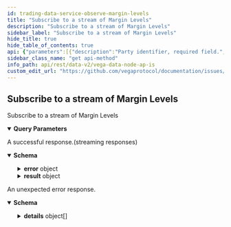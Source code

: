 ```yaml
---
id: trading-data-service-observe-margin-levels
title: "Subscribe to a stream of Margin Levels"
description: "Subscribe to a stream of Margin Levels"
sidebar_label: "Subscribe to a stream of Margin Levels"
hide_title: true
hide_table_of_contents: true
api: {"parameters":[{"description":"Party identifier, required field.","in":"query","name":"partyId","required":false,"schema":{"type":"string"}},{"description":"Market identifier.","in":"query","name":"marketId","required":false,"schema":{"type":"string"}}],"responses":{"200":{"content":{"application/json":{"schema":{"properties":{"error":{"properties":{"code":{"format":"int32","type":"integer"},"details":{"items":{"additionalProperties":{},"properties":{"@type":{"type":"string"}},"type":"object"},"type":"array"},"message":{"type":"string"}},"type":"object"},"result":{"properties":{"marginLevels":{"properties":{"asset":{"title":"Asset identifier","type":"string"},"collateralReleaseLevel":{"title":"Collateral release level value","type":"string"},"initialMargin":{"title":"Initial margin value","type":"string"},"maintenanceMargin":{"title":"Maintenance margin value","type":"string"},"marketId":{"title":"Market identifier","type":"string"},"partyId":{"title":"Party identifier","type":"string"},"searchLevel":{"title":"Search level value","type":"string"},"timestamp":{"format":"int64","title":"Timestamp for the time the ledger entry was created, in nanoseconds since the epoch\n- See [`VegaTimeResponse`](#api.VegaTimeResponse).`timestamp`","type":"string"}},"title":"Represents the margin levels for a party on a market at a given time","type":"object"}},"type":"object"}},"title":"Stream result of v2ObserveMarginLevelsResponse","type":"object"}}},"description":"A successful response.(streaming responses)"},"default":{"content":{"application/json":{"schema":{"properties":{"code":{"format":"int32","type":"integer"},"details":{"items":{"additionalProperties":{},"properties":{"@type":{"type":"string"}},"type":"object"},"type":"array"},"message":{"type":"string"}},"type":"object"}}},"description":"An unexpected error response."}},"tags":["TradingDataService"],"operationId":"TradingDataService_ObserveMarginLevels","description":"Subscribe to a stream of Margin Levels","method":"get","path":"/api/v2/stream/margin/levels","servers":[{"url":"https://api.n06.testnet.vega.xyz","description":"n06 (data node)"},{"url":"https://api.n07.testnet.vega.xyz","description":"n07 (data node)"},{"url":"https://api.n08.testnet.vega.xyz","description":"n08 (data node)"},{"url":"https://api.n10.testnet.vega.xyz","description":"n10 (data node)"},{"url":"https://api.n11.testnet.vega.xyz","description":"n11 (data node)"},{"url":"https://api.n12.testnet.vega.xyz","description":"n12 (data node)"}],"info":{"title":"Vega data node APIs","version":"v0.64.0"},"postman":{"name":"Subscribe to a stream of Margin Levels","description":{"type":"text/plain"},"url":{"path":["api","v2","stream","margin","levels"],"host":["{{baseUrl}}"],"query":[{"disabled":false,"description":{"content":"Party identifier, required field.","type":"text/plain"},"key":"partyId","value":""},{"disabled":false,"description":{"content":"Market identifier.","type":"text/plain"},"key":"marketId","value":""}],"variable":[]},"header":[{"key":"Accept","value":"application/json"}],"method":"GET"}}
sidebar_class_name: "get api-method"
info_path: api/rest/data-v2/vega-data-node-ap-is
custom_edit_url: "https://github.com/vegaprotocol/documentation/issues/new?labels=documentation&title=[Documentation] Requesting changes to 'Subscribe to a stream of Margin Levels' (trading-data-service-observe-margin-levels)"
---
```



## Subscribe to a stream of Margin Levels



Subscribe to a stream of Margin Levels

<details style={{"marginBottom":"1rem"}} data-collapsed={false} open={true}><summary style={{}}><strong>Query Parameters</strong></summary><div><ul><ParamsItem className={"paramsItem"} param={{"description":"Party identifier, required field.","in":"query","name":"partyId","required":false,"schema":{"type":"string"}}}></ParamsItem><ParamsItem className={"paramsItem"} param={{"description":"Market identifier.","in":"query","name":"marketId","required":false,"schema":{"type":"string"}}}></ParamsItem></ul></div></details><div><ApiTabs><TabItem label={"200"} value={"200"}><div>

A successful response.(streaming responses)

</div><div><MimeTabs schemaType={"response"}><TabItem label={"application/json"} value={"application/json"}><SchemaTabs><TabItem label={"Schema"} value={"Schema"}><details style={{}} data-collapsed={false} open={true}><summary style={{"textAlign":"left"}}><strong>Schema</strong></summary><div style={{"textAlign":"left","marginLeft":"1rem"}}></div><ul style={{"marginLeft":"1rem"}}><SchemaItem collapsible={true} className={"schemaItem"}><details style={{}}><summary style={{}}><strong>error</strong><span style={{"opacity":"0.6"}}> object</span></summary><div style={{"marginLeft":"1rem"}}><SchemaItem collapsible={false} name={"code"} required={false} schemaDescription={undefined} schemaName={"int32"} qualifierMessage={undefined} defaultValue={undefined}></SchemaItem><SchemaItem collapsible={true} className={"schemaItem"}><details style={{}}><summary style={{}}><strong>details</strong><span style={{"opacity":"0.6"}}> object[]</span></summary><div style={{"marginLeft":"1rem"}}><SchemaItem collapsible={false} name={"@type"} required={false} schemaDescription={undefined} schemaName={"string"} qualifierMessage={undefined} defaultValue={undefined}></SchemaItem></div></details></SchemaItem><SchemaItem collapsible={false} name={"message"} required={false} schemaDescription={undefined} schemaName={"string"} qualifierMessage={undefined} defaultValue={undefined}></SchemaItem></div></details></SchemaItem><SchemaItem collapsible={true} className={"schemaItem"}><details style={{}}><summary style={{}}><strong>result</strong><span style={{"opacity":"0.6"}}> object</span></summary><div style={{"marginLeft":"1rem"}}><SchemaItem collapsible={true} className={"schemaItem"}><details style={{}}><summary style={{}}><strong>marginLevels</strong><span style={{"opacity":"0.6"}}> object</span></summary><div style={{"marginLeft":"1rem"}}><SchemaItem collapsible={false} name={"asset"} required={false} schemaDescription={undefined} schemaName={"Asset identifier"} qualifierMessage={undefined} defaultValue={undefined}></SchemaItem><SchemaItem collapsible={false} name={"collateralReleaseLevel"} required={false} schemaDescription={undefined} schemaName={"Collateral release level value"} qualifierMessage={undefined} defaultValue={undefined}></SchemaItem><SchemaItem collapsible={false} name={"initialMargin"} required={false} schemaDescription={undefined} schemaName={"Initial margin value"} qualifierMessage={undefined} defaultValue={undefined}></SchemaItem><SchemaItem collapsible={false} name={"maintenanceMargin"} required={false} schemaDescription={undefined} schemaName={"Maintenance margin value"} qualifierMessage={undefined} defaultValue={undefined}></SchemaItem><SchemaItem collapsible={false} name={"marketId"} required={false} schemaDescription={undefined} schemaName={"Market identifier"} qualifierMessage={undefined} defaultValue={undefined}></SchemaItem><SchemaItem collapsible={false} name={"partyId"} required={false} schemaDescription={undefined} schemaName={"Party identifier"} qualifierMessage={undefined} defaultValue={undefined}></SchemaItem><SchemaItem collapsible={false} name={"searchLevel"} required={false} schemaDescription={undefined} schemaName={"Search level value"} qualifierMessage={undefined} defaultValue={undefined}></SchemaItem><SchemaItem collapsible={false} name={"timestamp"} required={false} schemaDescription={undefined} schemaName={"int64"} qualifierMessage={undefined} defaultValue={undefined}></SchemaItem></div></details></SchemaItem></div></details></SchemaItem></ul></details></TabItem><TabItem label={"Example (from schema)"} value={"Example (from schema)"}><ResponseSamples responseExample={"{\n  \"error\": {\n    \"code\": 0,\n    \"details\": [\n      {\n        \"@type\": \"string\"\n      }\n    ],\n    \"message\": \"string\"\n  },\n  \"result\": {\n    \"marginLevels\": {\n      \"asset\": \"string\",\n      \"collateralReleaseLevel\": \"string\",\n      \"initialMargin\": \"string\",\n      \"maintenanceMargin\": \"string\",\n      \"marketId\": \"string\",\n      \"partyId\": \"string\",\n      \"searchLevel\": \"string\",\n      \"timestamp\": \"string\"\n    }\n  }\n}"} language={"json"}></ResponseSamples></TabItem></SchemaTabs></TabItem></MimeTabs></div></TabItem><TabItem label={"default"} value={"default"}><div>

An unexpected error response.

</div><div><MimeTabs schemaType={"response"}><TabItem label={"application/json"} value={"application/json"}><SchemaTabs><TabItem label={"Schema"} value={"Schema"}><details style={{}} data-collapsed={false} open={true}><summary style={{"textAlign":"left"}}><strong>Schema</strong></summary><div style={{"textAlign":"left","marginLeft":"1rem"}}></div><ul style={{"marginLeft":"1rem"}}><SchemaItem collapsible={false} name={"code"} required={false} schemaDescription={undefined} schemaName={"int32"} qualifierMessage={undefined} defaultValue={undefined}></SchemaItem><SchemaItem collapsible={true} className={"schemaItem"}><details style={{}}><summary style={{}}><strong>details</strong><span style={{"opacity":"0.6"}}> object[]</span></summary><div style={{"marginLeft":"1rem"}}><SchemaItem collapsible={false} name={"@type"} required={false} schemaDescription={undefined} schemaName={"string"} qualifierMessage={undefined} defaultValue={undefined}></SchemaItem></div></details></SchemaItem><SchemaItem collapsible={false} name={"message"} required={false} schemaDescription={undefined} schemaName={"string"} qualifierMessage={undefined} defaultValue={undefined}></SchemaItem></ul></details></TabItem><TabItem label={"Example (from schema)"} value={"Example (from schema)"}><ResponseSamples responseExample={"{\n  \"code\": 0,\n  \"details\": [\n    {\n      \"@type\": \"string\"\n    }\n  ],\n  \"message\": \"string\"\n}"} language={"json"}></ResponseSamples></TabItem></SchemaTabs></TabItem></MimeTabs></div></TabItem></ApiTabs></div>
